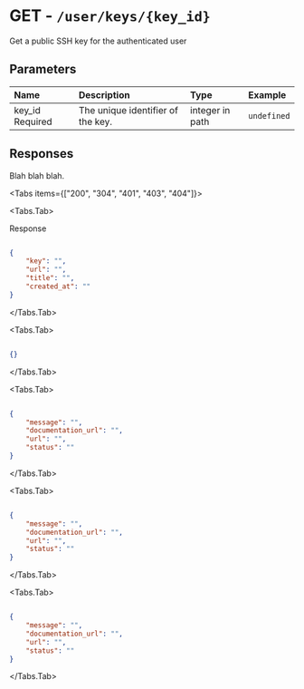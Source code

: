 
# GET - `/user/keys/{key_id}`

Get a public SSH key for the authenticated user

## Parameters

| Name | Description | Type | Example |
| :---- | :---- | :---- | :---- |
| key_id <span class="bg-blue-100 text-blue-800 text-xs font-medium me-2 px-2.5 py-0.5 rounded dark:bg-blue-900 dark:text-blue-300">Required</span> | The unique identifier of the key. | integer in path | `undefined` |

## Responses

Blah blah blah.

<Tabs items={["200", "304", "401", "403", "404"]}>

<Tabs.Tab>

Response

```json

{
    "key": "",
    "url": "",
    "title": "",
    "created_at": ""
}

```

</Tabs.Tab>

<Tabs.Tab>



```json

{}

```

</Tabs.Tab>

<Tabs.Tab>



```json

{
    "message": "",
    "documentation_url": "",
    "url": "",
    "status": ""
}

```

</Tabs.Tab>

<Tabs.Tab>



```json

{
    "message": "",
    "documentation_url": "",
    "url": "",
    "status": ""
}

```

</Tabs.Tab>

<Tabs.Tab>



```json

{
    "message": "",
    "documentation_url": "",
    "url": "",
    "status": ""
}

```

</Tabs.Tab>

</Tabs>